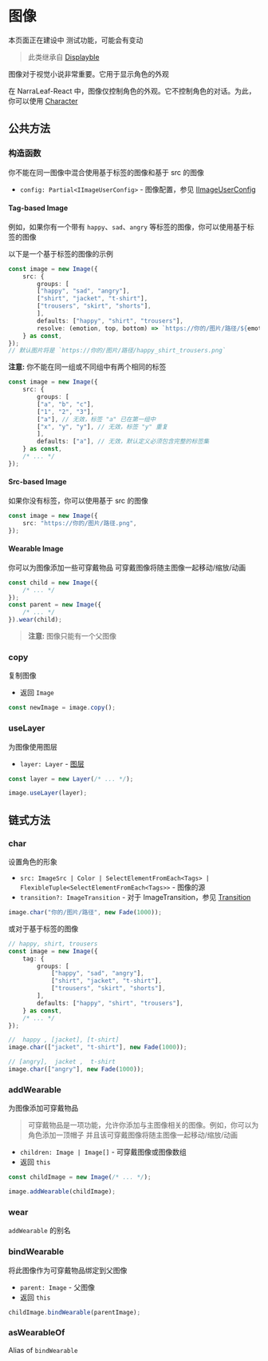 
# 图像

<Callout type="warning" emoji="⚠️">
    本页面正在建设中
</Callout>

<Callout type="warning" emoji="⚠️">
    测试功能，可能会有变动
</Callout>

> 此类继承自 [Displayble](./displayable)

图像对于视觉小说非常重要。它用于显示角色的外观

在 NarraLeaf-React 中，图像仅控制角色的外观。它不控制角色的对话。为此，你可以使用 [Character](../character)

## 公共方法

### 构造函数

<Steps>

<Callout type="warning" emoji="⚠️">
    你不能在同一图像中混合使用基于标签的图像和基于 src 的图像
</Callout>

- `config: Partial<IImageUserConfig>` - 图像配置，参见 [IImageUserConfig](../types/IImageUserConfig)

#### Tag-based Image

例如，如果你有一个带有 `happy`、`sad`、`angry` 等标签的图像，你可以使用基于标签的图像

以下是一个基于标签的图像的示例

```typescript
const image = new Image({
    src: {
        groups: [
        ["happy", "sad", "angry"],
        ["shirt", "jacket", "t-shirt"],
        ["trousers", "skirt", "shorts"],
        ],
        defaults: ["happy", "shirt", "trousers"],
        resolve: (emotion, top, bottom) => `https://你的/图片/路径/${emotion}_${top}_${bottom}.png`
    } as const,
});
// 默认图片将是 `https://你的/图片/路径/happy_shirt_trousers.png`
```

<Callout type="warning" emoji="⚠️">

**注意:** 你不能在同一组或不同组中有两个相同的标签

```typescript
const image = new Image({
    src: {
        groups: [
        ["a", "b", "c"],
        ["1", "2", "3"],
        ["a"], // 无效，标签 "a" 已在第一组中
        ["x", "y", "y"], // 无效，标签 "y" 重复
        ],
        defaults: ["a"], // 无效，默认定义必须包含完整的标签集
    } as const,
    /* ... */
});
```
</Callout>

#### Src-based Image

如果你没有标签，你可以使用基于 src 的图像

```typescript
const image = new Image({
    src: "https://你的/图片/路径.png",
});
```

#### Wearable Image

你可以为图像添加一些可穿戴物品
可穿戴图像将随主图像一起移动/缩放/动画

```typescript
const child = new Image({
    /* ... */
});
const parent = new Image({
    /* ... */
}).wear(child);
```

> **注意:** 图像只能有一个父图像

</Steps>

### copy

<Steps>

复制图像

- 返回 `Image`

```typescript
const newImage = image.copy();
```

</Steps>

### useLayer

<Steps>

为图像使用图层

- `layer: Layer` - [图层](./layer)

```typescript
const layer = new Layer(/* ... */);

image.useLayer(layer);
```

</Steps>

## 链式方法

### char

<Steps>

设置角色的形象

- `src: ImageSrc | Color | SelectElementFromEach<Tags> | FlexibleTuple<SelectElementFromEach<Tags>>` - 图像的源
- `transition?: ImageTransition` - 对于 ImageTransition，参见 [Transition](../animation/transition)

```typescript
image.char("你的/图片/路径", new Fade(1000));
```

或对于基于标签的图像

```typescript
// happy, shirt, trousers
const image = new Image({
    tag: {
        groups: [
            ["happy", "sad", "angry"],
            ["shirt", "jacket", "t-shirt"],
            ["trousers", "skirt", "shorts"],
        ],
        defaults: ["happy", "shirt", "trousers"],
    } as const,
    /* ... */
});

//  happy , [jacket], [t-shirt]
image.char(["jacket", "t-shirt"], new Fade(1000));

// [angry],  jacket ,  t-shirt
image.char(["angry"], new Fade(1000));
```

</Steps>

### addWearable

<Steps>

为图像添加可穿戴物品

> 可穿戴物品是一项功能，允许你添加与主图像相关的图像。例如，你可以为角色添加一顶帽子
> 并且该可穿戴图像将随主图像一起移动/缩放/动画

- `children: Image | Image[]` - 可穿戴图像或图像数组
- 返回 `this`

```typescript
const childImage = new Image(/* ... */);

image.addWearable(childImage);
```

</Steps>

### wear

<Steps>

`addWearable` 的别名

</Steps>

### bindWearable

<Steps>

将此图像作为可穿戴物品绑定到父图像

- `parent: Image` - 父图像
- 返回 `this`

```typescript
childImage.bindWearable(parentImage);
```

</Steps>

### asWearableOf

<Steps>

Alias of `bindWearable`

</Steps>
